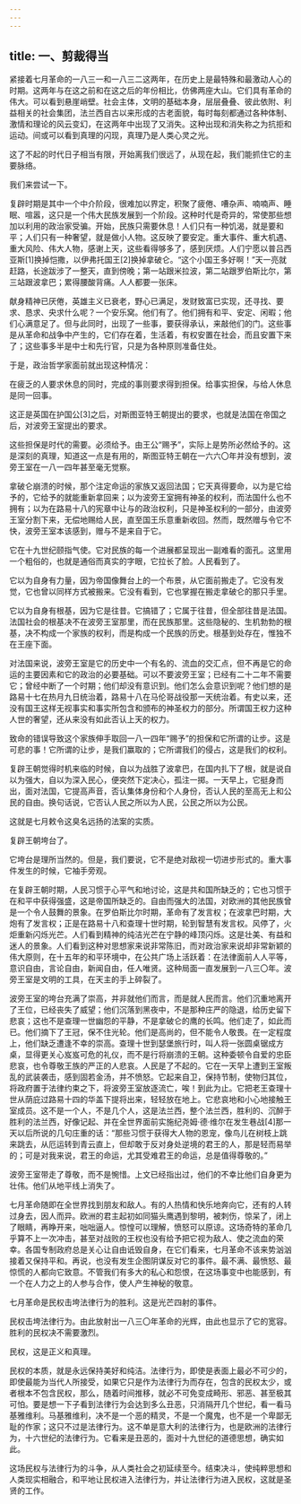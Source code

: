 ```yaml
---
---
---
```

title: 一、剪裁得当
---




紧接着七月革命的一八三一和一八三二这两年，在历史上是最特殊和最激动人心的时期。这两年与在这之前和在这之后的年份相比，仿佛两座大山。它们具有革命的伟大。可以看到悬崖峭壁。社会主体，文明的基础本身，层层叠叠、彼此依附、利益相关的社会集团，法兰西自古以来形成的古老面貌，每时每刻都通过各种体制、激情和理论的风云变幻，在这两年中出现了又消失。这种出现和消失称之为抗拒和运动。间或可以看到真理的闪现，真理乃是人类心灵之光。

这了不起的时代日子相当有限，开始离我们很远了，从现在起，我们能抓住它的主要脉络。

我们来尝试一下。

复辟时期是其中一个中介阶段，很难加以界定，积聚了疲倦、嘈杂声、喃喃声、睡眠、喧嚣，这只是一个伟大民族发展到一个阶段。这种时代是奇异的，常使那些想加以利用的政治家受骗。开始，民族只需要休息！人们只有一种饥渴，就是要和平；人们只有一种奢望，就是做小人物。这反映了要安定。重大事件、重大机遇、重大风险、伟大人物，感谢上天，这些看得够多了，感到厌烦。人们宁愿以普吕西亚斯[1]换掉恺撒，以伊弗托国王[2]换掉拿破仑。“这个小国王多好啊！”天一亮就赶路，长途跋涉了一整天，直到傍晚；第一站跟米拉波，第二站跟罗伯斯比尔，第三站跟波拿巴；累得腰酸背痛。人人都要一张床。

献身精神已厌倦，英雄主义已衰老，野心已满足，发财致富已实现，还寻找、要求、恳求、央求什么呢？一个安乐窝。他们有了。他们拥有和平、安定、闲暇；他们心满意足了。但与此同时，出现了一些事，要获得承认，来敲他们的门。这些事是从革命和战争中产生的，它们存在着，生活着，有权安置在社会，而且安置下来了；这些事多半是中士和先行官，只是为各种原则准备住处。

于是，政治哲学家面前就出现这种情况：

在疲乏的人要求休息的同时，完成的事则要求得到担保。给事实担保，与给人休息是同一回事。

这正是英国在护国公[3]之后，对斯图亚特王朝提出的要求，也就是法国在帝国之后，对波旁王室提出的要求。

这些担保是时代的需要。必须给予。由王公“赐予”，实际上是势所必然给予的。这是深刻的真理，知道这一点是有用的，斯图亚特王朝在一六六〇年并没有想到，波旁王室在一八一四年甚至毫无觉察。

拿破仑崩溃的时候，那个注定命运的家族又返回法国；它天真得要命，以为是它给予的，它给予的就能重新拿回来；以为波旁王室拥有神圣的权利，而法国什么也不拥有；以为在路易十八的宪章中让与的政治权利，只是神圣权利的一部分，由波旁王室分割下来，无偿地赐给人民，直至国王乐意重新收回。然而，既然赠与令它不快，波旁王室本该感到，赠与不是来自于它。

它在十九世纪颐指气使。它对民族的每一个进展都呈现出一副难看的面孔。这里用一个粗俗的，也就是通俗而真实的字眼，它拉长了脸。人民看到了。

它以为自身有力量，因为帝国像舞台上的一个布景，从它面前搬走了。它没有发觉，它也曾以同样方式被搬来。它没有看到，它也掌握在搬走拿破仑的那只手里。

它以为自身有根基，因为它是往昔。它搞错了；它属于往昔，但全部往昔是法国。法国社会的根基决不在波旁王室那里，而在民族那里。这些隐秘的、生机勃勃的根基，决不构成一个家族的权利，而是构成一个民族的历史。根基到处存在，惟独不在王座下面。

对法国来说，波旁王室是它的历史中一个有名的、流血的交汇点，但不再是它的命运的主要因素和它的政治的必要基础。可以不要波旁王室；已经有二十二年不需要它；曾经中断了一个时期；他们却没有意识到。他们怎么会意识到呢？他们想的是路易十七在热月九日统治着，路易十八在马伦哥战役那一天统治着。有史以来，还没有国王这样无视事实和事实所包含和颁布的神圣权力的部分。所谓国王权力这种人世的奢望，还从来没有如此否认上天的权力。

致命的错误导致这个家族伸手取回一八一四年“赐予”的担保和它所谓的让步。这是可悲的事！它所谓的让步，是我们赢取的；它所谓我们的侵占，这是我们的权利。

复辟王朝觉得时机来临的时候，自以为战胜了波拿巴，在国内扎下了根，就是说自以为强大，自以为深入民心，便突然下定决心，孤注一掷。一天早上，它挺身而出，面对法国，它提高声音，否认集体身份和个人身份，否认人民的至高无上和公民的自由。换句话说，它否认人民之所以为人民，公民之所以为公民。

这就是七月敕令这臭名远扬的法案的实质。

复辟王朝垮台了。

它垮台是理所当然的。但是，我们要说，它不是绝对敌视一切进步形式的。重大事件发生的时候，它袖手旁观。

在复辟王朝时期，人民习惯于心平气和地讨论，这是共和国所缺乏的；它也习惯于在和平中获得强盛，这是帝国所缺乏的。自由而强大的法国，对欧洲的其他民族曾是一个令人鼓舞的景象。在罗伯斯比尔时期，革命有了发言权；在波拿巴时期，大炮有了发言权；正是在路易十八和查理十世时期，轮到智慧有发言权。风停了，火炬重新闪烁光芒。人们看到精神的纯洁光芒在宁静的峰顶闪烁。这是壮美、有益和迷人的景象。人们看到这种对思想家来说非常陈旧，而对政治家来说却非常新颖的伟大原则，在十五年的和平环境中，在公共广场上活跃着：在法律面前人人平等，意识自由，言论自由，新闻自由，任人唯贤。这种局面一直发展到一八三〇年。波旁王室是文明的工具，在天主的手上碎裂了。

波旁王室的垮台充满了崇高，并非就他们而言，而是就人民而言。他们沉重地离开了王位，已经丧失了威望；他们沉落到黑夜中，不是那种庄严的隐退，给历史留下悲哀；这也不是查理一世幽怨的平静，不是拿破仑的鹰的长鸣。他们走了，如此而已。他们摘下了王冠，保不住光轮。他们是高尚的，但不能令人敬畏。在一定程度上，他们缺乏遭逢不幸的崇高。查理十世到瑟堡旅行时，叫人将一张圆桌锯成方桌，显得更关心岌岌可危的礼仪，而不是行将崩溃的王朝。这种委顿令自爱的忠臣悲哀，也令尊敬王族的严正的人悲哀。人民是了不起的。它在一天早上遭到王室叛乱的武装袭击，感到固若金汤，并不愤怒。它起来自卫，保持节制，使物归其位，将政府置于法律约束之下，将波旁王室放逐流亡，唉！到此为止。它把老王查理十世从荫庇过路易十四的华盖下提将出来，轻轻放在地上。它悲哀地和小心地接触王室成员。这不是一个人，不是几个人，这是法兰西，整个法兰西，胜利的、沉醉于胜利的法兰西，好像记起、并在全世界面前实施纪尧姆·德·维尔在发生巷战[4]那一天以后所说的几句庄重的话：“那些习惯于获得大人物的恩宠，像鸟儿在树枝上跳来跳去，从厄运转到青云直上，但却敢于反对身处逆境的君王的人，那是轻而易举的；可是对我来说，君王的命运，尤其受难君王的命运，总是值得尊敬的。”

波旁王室带走了尊敬，而不是惋惜。上文已经指出过，他们的不幸比他们自身更为壮伟。他们从地平线上消失了。

七月革命随即在全世界找到朋友和敌人。有的人热情和快乐地奔向它，还有的人转过身去，因人而异。欧洲的君主起初如同猫头鹰遇到黎明，被刺伤，惊呆了，闭上了眼睛，再睁开来，咄咄逼人。惊惶可以理解，愤怒可以原谅。这场奇特的革命几乎算不上一次冲击，甚至对战败的王权也没有给予把它视为敌人、使之流血的荣幸。各国专制政府总是关心让自由诋毁自身，在它们看来，七月革命不该来势汹汹接着又保持平和。再说，也没有发生企图阴谋反对它的事件。最不满、最愤怒、最惊慌的人都向它致意。不管我们有多大的私心和怨恨，在这场事变中也能感到，有一个在人力之上的人参与合作，使人产生神秘的敬意。

七月革命是民权击垮法律行为的胜利。这是光芒四射的事件。

民权击垮法律行为。由此放射出一八三〇年革命的光辉，由此也显示了它的宽容。胜利的民权决不需要激烈。

民权，这是正义和真理。

民权的本质，就是永远保持美好和纯洁。法律行为，即使是表面上最必不可少的，即使最能为当代人所接受，如果它只是作为法律行为而存在，包含的民权太少，或者根本不包含民权，那么，随着时间推移，就必不可免变成畸形、邪恶、甚至极其可怕。要是想一下子看到法律行为会达到多么丑恶，只消隔开几个世纪，看一看马基雅维利。马基雅维利，决不是一个恶的精灵，不是一个魔鬼，也不是一个卑鄙无耻的作家；这只不过是法律行为。这不单是意大利的法律行为，也是欧洲的法律行为，十六世纪的法律行为。它看来是丑恶的，面对十九世纪的道德思想，确实如此。

这场民权与法律行为的斗争，从人类社会之初延续至今。结束决斗，使纯粹思想和人类现实相融合，和平地让民权进入法律行为，并让法律行为进入民权，这就是圣贤的工作。